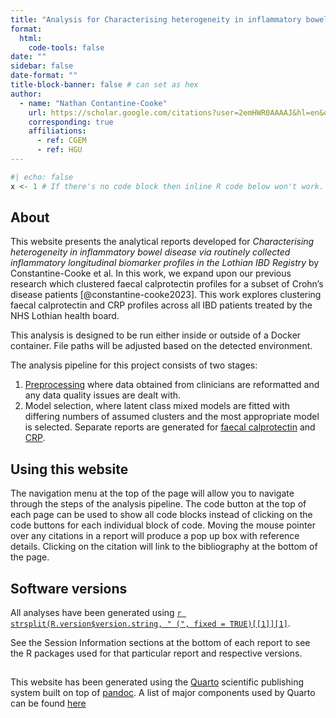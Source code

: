 ```yaml
---
title: "Analysis for Characterising heterogeneity in inflammatory bowel disease via routinely collected inflammatory longitudinal biomarker profiles in the Lothian IBD Registry"
format:
  html:
    code-tools: false
date: ""
sidebar: false
date-format: ""
title-block-banner: false # can set as hex 
author:
  - name: "Nathan Contantine-Cooke" 
    url: https://scholar.google.com/citations?user=2emHWR0AAAAJ&hl=en&oi=ao
    corresponding: true
    affiliations:
      - ref: CGEM
      - ref: HGU
---
```


```R
#| echo: false
x <- 1 # If there's no code block then inline R code below won't work. 
```

## About

This website presents the analytical reports developed for
*Characterising heterogeneity in inflammatory bowel disease via routinely collected inflammatory longitudinal biomarker profiles in the Lothian IBD Registry*
by Constantine-Cooke et al. In this work, we expand upon our previous research
which clustered faecal calprotectin profiles for a subset of Crohn's disease
patients [@constantine-cooke2023]. This work explores clustering faecal
calprotectin and CRP profiles across all IBD patients treated by the NHS Lothian
health board. 

This analysis is designed to be run either inside or outside of a Docker
container. File paths will be adjusted based on the detected environment. 

The analysis pipeline for this project consists of two stages:

1. [Preprocessing](source/preprocessing/preprocessing.qmd) where data obtained from clinicians are
   reformatted and any data quality issues are dealt with.
2. Model selection, where latent class mixed models are fitted with differing
   numbers of assumed clusters and the most appropriate model is selected.
   Separate reports are generated for
   [faecal calprotectin](source/selection/fcal.qmd) and
   [CRP](source/selection/crp.qmd).
   
## Using this website

The navigation menu at the top of the page will allow you to navigate through
the steps of the analysis pipeline.  The code button at the top of each page can
be used to show all code blocks instead of clicking on the code buttons for each
individual block of code. Moving the mouse pointer over any citations in a
report will produce a pop up box with reference details. Clicking on the
citation will link to the bibliography at the bottom of the page. 

## Software versions

All analyses have been generated using
[`r strsplit(R.version$version.string, " (", fixed = TRUE)[[1]][1]`](https://www.r-project.org).

See the Session Information sections at the bottom of each report to see the R
packages used for that particular report and respective versions. 

## {.appendix}

This website has been generated using the [Quarto](https://quarto.org)
scientific publishing system built on top of [pandoc](https://pandoc.org). A
list of major components used by Quarto can be found
[here](https://quarto.org/license.html)
